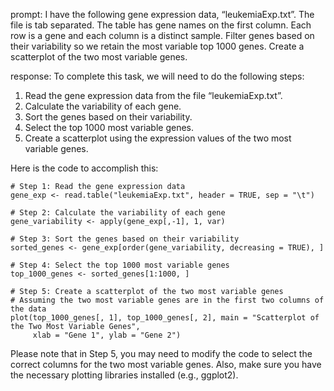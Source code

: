 prompt:
I have the following gene expression data, "leukemiaExp.txt". The file is tab separated. The table has gene names on the first column. Each row is a gene and each column is a distinct sample. Filter genes based on their variability so we retain the most variable top 1000 genes. Create a scatterplot of the two most variable genes.

response:
To complete this task, we will need to do the following steps:

1. Read the gene expression data from the file "leukemiaExp.txt".
2. Calculate the variability of each gene.
3. Sort the genes based on their variability.
4. Select the top 1000 most variable genes.
5. Create a scatterplot using the expression values of the two most variable genes.

Here is the code to accomplish this:

```
# Step 1: Read the gene expression data
gene_exp <- read.table("leukemiaExp.txt", header = TRUE, sep = "\t")

# Step 2: Calculate the variability of each gene
gene_variability <- apply(gene_exp[,-1], 1, var)

# Step 3: Sort the genes based on their variability
sorted_genes <- gene_exp[order(gene_variability, decreasing = TRUE), ]

# Step 4: Select the top 1000 most variable genes
top_1000_genes <- sorted_genes[1:1000, ]

# Step 5: Create a scatterplot of the two most variable genes
# Assuming the two most variable genes are in the first two columns of the data
plot(top_1000_genes[, 1], top_1000_genes[, 2], main = "Scatterplot of the Two Most Variable Genes",
     xlab = "Gene 1", ylab = "Gene 2")
```

Please note that in Step 5, you may need to modify the code to select the correct columns for the two most variable genes. Also, make sure you have the necessary plotting libraries installed (e.g., ggplot2).

